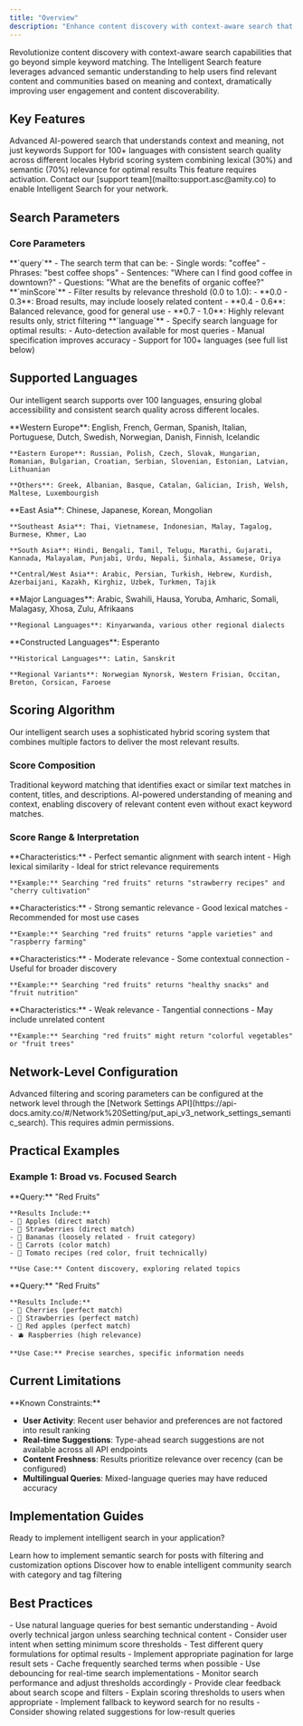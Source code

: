 ```yaml
---
title: "Overview"
description: "Enhance content discovery with context-aware search that goes beyond keywords to understand meaning and intent"
---
```


Revolutionize content discovery with context-aware search capabilities that go beyond simple keyword matching. The Intelligent Search feature leverages advanced semantic understanding to help users find relevant content and communities based on meaning and context, dramatically improving user engagement and content discoverability.

## Key Features

<CardGroup cols={3}>
  <Card title="Semantic Understanding" icon="brain">
    Advanced AI-powered search that understands context and meaning, not just keywords
  </Card>
  
  <Card title="Multi-Language Support" icon="globe">
    Support for 100+ languages with consistent search quality across different locales
  </Card>
  
  <Card title="Intelligent Scoring" icon="star">
    Hybrid scoring system combining lexical (30%) and semantic (70%) relevance for optimal results
  </Card>
</CardGroup>

<Note>
This feature requires activation. Contact our [support team](mailto:support.asc@amity.co) to enable Intelligent Search for your network.
</Note>

## Search Parameters

### Core Parameters

<AccordionGroup>
  <Accordion title="Query Parameter">
    **`query`** - The search term that can be:
    - Single words: "coffee"
    - Phrases: "best coffee shops"
    - Sentences: "Where can I find good coffee in downtown?"
    - Questions: "What are the benefits of organic coffee?"
  </Accordion>

  <Accordion title="Minimum Score Filtering">
    **`minScore`** - Filter results by relevance threshold (0.0 to 1.0):
    - **0.0 - 0.3**: Broad results, may include loosely related content
    - **0.4 - 0.6**: Balanced relevance, good for general use
    - **0.7 - 1.0**: Highly relevant results only, strict filtering
  </Accordion>

  <Accordion title="Language Support">
    **`language`** - Specify search language for optimal results:
    - Auto-detection available for most queries
    - Manual specification improves accuracy
    - Support for 100+ languages (see full list below)
  </Accordion>
</AccordionGroup>

## Supported Languages

Our intelligent search supports over 100 languages, ensuring global accessibility and consistent search quality across different locales.

<AccordionGroup>
  <Accordion title="European Languages">
    **Western Europe**: English, French, German, Spanish, Italian, Portuguese, Dutch, Swedish, Norwegian, Danish, Finnish, Icelandic
    
    **Eastern Europe**: Russian, Polish, Czech, Slovak, Hungarian, Romanian, Bulgarian, Croatian, Serbian, Slovenian, Estonian, Latvian, Lithuanian
    
    **Others**: Greek, Albanian, Basque, Catalan, Galician, Irish, Welsh, Maltese, Luxembourgish
  </Accordion>

  <Accordion title="Asian Languages">
    **East Asia**: Chinese, Japanese, Korean, Mongolian
    
    **Southeast Asia**: Thai, Vietnamese, Indonesian, Malay, Tagalog, Burmese, Khmer, Lao
    
    **South Asia**: Hindi, Bengali, Tamil, Telugu, Marathi, Gujarati, Kannada, Malayalam, Punjabi, Urdu, Nepali, Sinhala, Assamese, Oriya
    
    **Central/West Asia**: Arabic, Persian, Turkish, Hebrew, Kurdish, Azerbaijani, Kazakh, Kirghiz, Uzbek, Turkmen, Tajik
  </Accordion>

  <Accordion title="African Languages">
    **Major Languages**: Arabic, Swahili, Hausa, Yoruba, Amharic, Somali, Malagasy, Xhosa, Zulu, Afrikaans
    
    **Regional Languages**: Kinyarwanda, various other regional dialects
  </Accordion>

  <Accordion title="Other Languages">
    **Constructed Languages**: Esperanto
    
    **Historical Languages**: Latin, Sanskrit
    
    **Regional Variants**: Norwegian Nynorsk, Western Frisian, Occitan, Breton, Corsican, Faroese
  </Accordion>
</AccordionGroup>

## Scoring Algorithm

Our intelligent search uses a sophisticated hybrid scoring system that combines multiple factors to deliver the most relevant results.

### Score Composition

<CardGroup cols={2}>
  <Card title="Lexical Score (30%)" icon="text">
    Traditional keyword matching that identifies exact or similar text matches in content, titles, and descriptions.
  </Card>
  
  <Card title="Semantic Score (70%)" icon="brain">
    AI-powered understanding of meaning and context, enabling discovery of relevant content even without exact keyword matches.
  </Card>
</CardGroup>

### Score Range & Interpretation

<AccordionGroup>
  <Accordion title="Score Range: 0.9 - 1.0 (Excellent Match)">
    **Characteristics:**
    - Perfect semantic alignment with search intent
    - High lexical similarity
    - Ideal for strict relevance requirements
    
    **Example:** Searching "red fruits" returns "strawberry recipes" and "cherry cultivation"
  </Accordion>

  <Accordion title="Score Range: 0.7 - 0.8 (Very Good Match)">
    **Characteristics:**
    - Strong semantic relevance
    - Good lexical matches
    - Recommended for most use cases
    
    **Example:** Searching "red fruits" returns "apple varieties" and "raspberry farming"
  </Accordion>

  <Accordion title="Score Range: 0.5 - 0.6 (Good Match)">
    **Characteristics:**
    - Moderate relevance
    - Some contextual connection
    - Useful for broader discovery
    
    **Example:** Searching "red fruits" returns "healthy snacks" and "fruit nutrition"
  </Accordion>

  <Accordion title="Score Range: 0.0 - 0.4 (Low Match)">
    **Characteristics:**
    - Weak relevance
    - Tangential connections
    - May include unrelated content
    
    **Example:** Searching "red fruits" might return "colorful vegetables" or "fruit trees"
  </Accordion>
</AccordionGroup>

## Network-Level Configuration

<Info>
Advanced filtering and scoring parameters can be configured at the network level through the [Network Settings API](https://api-docs.amity.co/#/Network%20Setting/put_api_v3_network_settings_semantic_search). This requires admin permissions.
</Info>

## Practical Examples

### Example 1: Broad vs. Focused Search

<Tabs>
  <Tab title="Low Threshold (0.3)">
    **Query:** "Red Fruits"
    
    **Results Include:**
    - 🍎 Apples (direct match)
    - 🍓 Strawberries (direct match)  
    - 🍌 Bananas (loosely related - fruit category)
    - 🥕 Carrots (color match)
    - 🍕 Tomato recipes (red color, fruit technically)
    
    **Use Case:** Content discovery, exploring related topics
  </Tab>

  <Tab title="High Threshold (0.8)">
    **Query:** "Red Fruits"
    
    **Results Include:**
    - 🍒 Cherries (perfect match)
    - 🍓 Strawberries (perfect match)
    - 🍎 Red apples (perfect match)
    - 🫐 Raspberries (high relevance)
    
    **Use Case:** Precise searches, specific information needs
  </Tab>
</Tabs>

## Current Limitations

<Warning>
**Known Constraints:**

- **User Activity**: Recent user behavior and preferences are not factored into result ranking
- **Real-time Suggestions**: Type-ahead search suggestions are not available across all API endpoints
- **Content Freshness**: Results prioritize relevance over recency (can be configured)
- **Multilingual Queries**: Mixed-language queries may have reduced accuracy
</Warning>

## Implementation Guides

Ready to implement intelligent search in your application?

<CardGroup cols={2}>
  <Card title="Intelligent Search Posts" icon="messages" href="intelligent-search-post">
    Learn how to implement semantic search for posts with filtering and customization options
  </Card>

  <Card title="Intelligent Search Communities" icon="users" href="intelligent-search-community">
    Discover how to enable intelligent community search with category and tag filtering
  </Card>
</CardGroup>

## Best Practices

<AccordionGroup>
  <Accordion title="Query Optimization">
    - Use natural language queries for best semantic understanding
    - Avoid overly technical jargon unless searching technical content
    - Consider user intent when setting minimum score thresholds
    - Test different query formulations for optimal results
  </Accordion>

  <Accordion title="Performance Considerations">
    - Implement appropriate pagination for large result sets
    - Cache frequently searched terms when possible
    - Use debouncing for real-time search implementations
    - Monitor search performance and adjust thresholds accordingly
  </Accordion>

  <Accordion title="User Experience">
    - Provide clear feedback about search scope and filters
    - Explain scoring thresholds to users when appropriate
    - Implement fallback to keyword search for no results
    - Consider showing related suggestions for low-result queries
  </Accordion>
</AccordionGroup>

